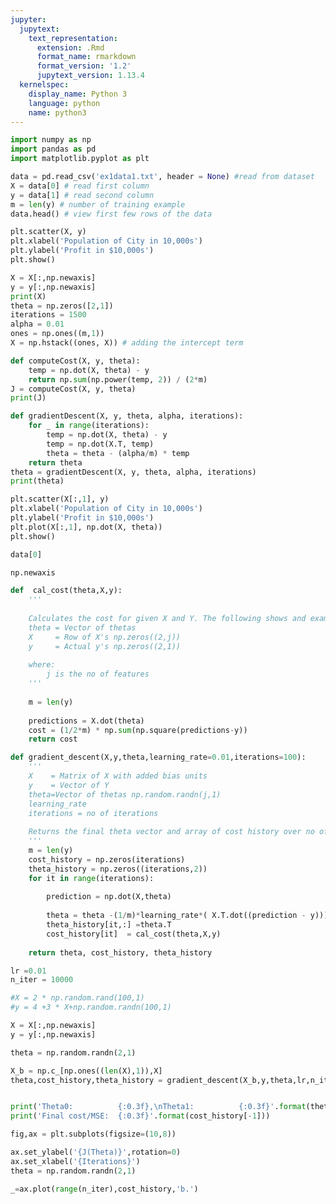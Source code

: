 ```yaml
---
jupyter:
  jupytext:
    text_representation:
      extension: .Rmd
      format_name: rmarkdown
      format_version: '1.2'
      jupytext_version: 1.13.4
  kernelspec:
    display_name: Python 3
    language: python
    name: python3
---
```


```python
import numpy as np
import pandas as pd
import matplotlib.pyplot as plt


```

```python
data = pd.read_csv('ex1data1.txt', header = None) #read from dataset
X = data[0] # read first column
y = data[1] # read second column
m = len(y) # number of training example
data.head() # view first few rows of the data
```

```python
plt.scatter(X, y)
plt.xlabel('Population of City in 10,000s')
plt.ylabel('Profit in $10,000s')
plt.show()
```

```python
X = X[:,np.newaxis]
y = y[:,np.newaxis]
print(X)
theta = np.zeros([2,1])
iterations = 1500
alpha = 0.01
ones = np.ones((m,1))
X = np.hstack((ones, X)) # adding the intercept term
```

```python
def computeCost(X, y, theta):
    temp = np.dot(X, theta) - y
    return np.sum(np.power(temp, 2)) / (2*m)
J = computeCost(X, y, theta)
print(J)
```

```python
def gradientDescent(X, y, theta, alpha, iterations):
    for _ in range(iterations):
        temp = np.dot(X, theta) - y
        temp = np.dot(X.T, temp)
        theta = theta - (alpha/m) * temp
    return theta
theta = gradientDescent(X, y, theta, alpha, iterations)
print(theta)
```

```python
plt.scatter(X[:,1], y)
plt.xlabel('Population of City in 10,000s')
plt.ylabel('Profit in $10,000s')
plt.plot(X[:,1], np.dot(X, theta))
plt.show()
```

```python
data[0]
```

```python
np.newaxis
```

```python
def  cal_cost(theta,X,y):
    '''
    
    Calculates the cost for given X and Y. The following shows and example of a single dimensional X
    theta = Vector of thetas 
    X     = Row of X's np.zeros((2,j))
    y     = Actual y's np.zeros((2,1))
    
    where:
        j is the no of features
    '''
    
    m = len(y)
    
    predictions = X.dot(theta)
    cost = (1/2*m) * np.sum(np.square(predictions-y))
    return cost
```

```python
def gradient_descent(X,y,theta,learning_rate=0.01,iterations=100):
    '''
    X    = Matrix of X with added bias units
    y    = Vector of Y
    theta=Vector of thetas np.random.randn(j,1)
    learning_rate 
    iterations = no of iterations
    
    Returns the final theta vector and array of cost history over no of iterations
    '''
    m = len(y)
    cost_history = np.zeros(iterations)
    theta_history = np.zeros((iterations,2))
    for it in range(iterations):
        
        prediction = np.dot(X,theta)
        
        theta = theta -(1/m)*learning_rate*( X.T.dot((prediction - y)))
        theta_history[it,:] =theta.T
        cost_history[it]  = cal_cost(theta,X,y)
        
    return theta, cost_history, theta_history
```

```python
lr =0.01
n_iter = 10000

#X = 2 * np.random.rand(100,1)
#y = 4 +3 * X+np.random.randn(100,1)

X = X[:,np.newaxis]
y = y[:,np.newaxis]

theta = np.random.randn(2,1)

X_b = np.c_[np.ones((len(X),1)),X]
theta,cost_history,theta_history = gradient_descent(X_b,y,theta,lr,n_iter)


print('Theta0:          {:0.3f},\nTheta1:          {:0.3f}'.format(theta[0][0],theta[1][0]))
print('Final cost/MSE:  {:0.3f}'.format(cost_history[-1]))
```

```python
fig,ax = plt.subplots(figsize=(10,8))

ax.set_ylabel('{J(Theta)}',rotation=0)
ax.set_xlabel('{Iterations}')
theta = np.random.randn(2,1)

_=ax.plot(range(n_iter),cost_history,'b.')
```

```python

```
